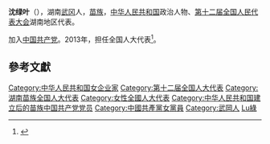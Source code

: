 '''沈绿叶'''（{{bd|1968年||}}），湖南[[武冈|武冈]]人，[[苗族|苗族]]，[[中华人民共和国|中华人民共和国]]政治人物、[[第十二届全国人民代表大会|第十二届全国人民代表大会]]湖南地区代表。

加入[[中国共产党|中国共产党]]。2013年，担任全国人大代表<ref>{{cite news|title=全国人大代表信息-沈绿叶|url= http://210.82.31.1:8084/delegate/viewDelegate.action?dbid=121697|accessdate=2013-04-05|newspaper=全国人大网}}{{Dead link|date=2020年1月 |bot=InternetArchiveBot |fix-attempted=yes }}</ref>。

==參考文獻==
{{reflist}}
{{中华人民共和国政治人物小作品}}

{{DEFAULTSORT:Shen沈}}
[[Category:中华人民共和国女企业家|Category:中华人民共和国女企业家]]
[[Category:第十二届全国人大代表|Category:第十二届全国人大代表]]
[[Category:湖南苗族全国人大代表|Category:湖南苗族全国人大代表]]
[[Category:女性全國人大代表|Category:女性全國人大代表]]
[[Category:中华人民共和国建立后的苗族中国共产党党员|Category:中华人民共和国建立后的苗族中国共产党党员]]
[[Category:中國共產黨女黨員|Category:中國共產黨女黨員]]
[[Category:武岡人|Category:武岡人]]
[[Category:沈姓|Lu綠]]